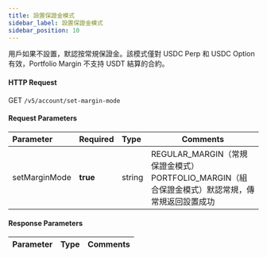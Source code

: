 ```yaml
---
title: 設置保證金模式
sidebar_label: 設置保證金模式
sidebar_position: 10
---
```

用戶如果不設置，默認按常規保證金。該模式僅對 USDC Perp 和 USDC Option 有效，Portfolio Margin 不支持 USDT 結算的合約。

#### HTTP Request
GET `/v5/account/set-margin-mode`

#### Request Parameters
| Parameter | Required | Type | Comments|
|:----- |:-------|:-----|------ |
|setMarginMode |**true** |string |REGULAR_MARGIN（常規保證金模式）PORTFOLIO_MARGIN（組合保證金模式）默認常規，傳常規返回設置成功|

#### Response Parameters
| Parameter | Type | Comments|
|:----- |:-----|----- |